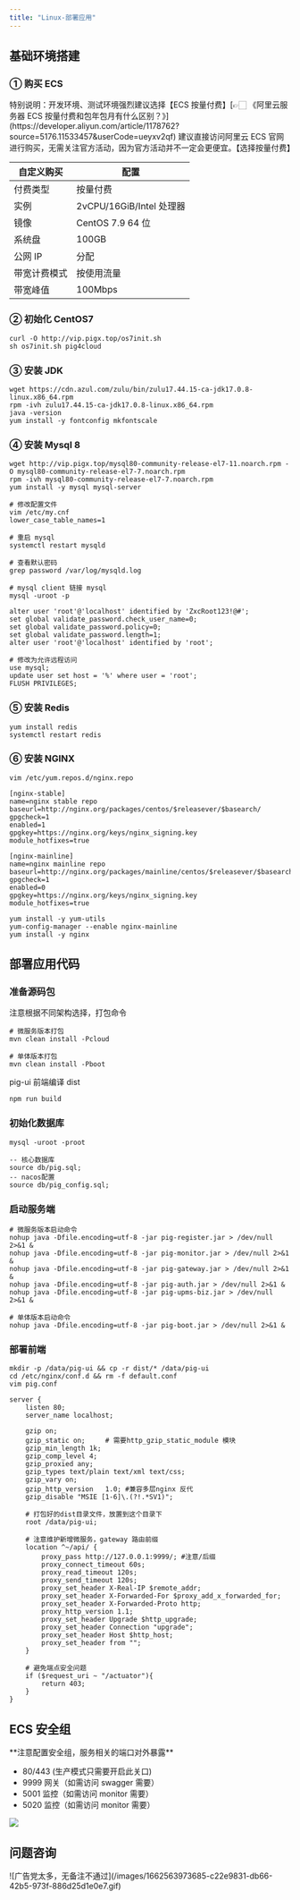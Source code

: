 ```yaml
---
title: "Linux-部署应用"
---
```


## 基础环境搭建
### ① 购买 ECS

<Note>
特别说明：开发环境、测试环境强烈建议选择【ECS 按量付费】[👉🏻 《阿里云服务器 ECS 按量付费和包年包月有什么区别？》](https://developer.aliyun.com/article/1178762?source=5176.11533457&userCode=ueyxv2qf)
</Note>

<Card title="阿里云 ECS 购买" icon="link" href="https://www.aliyun.com/product/ecs?source=5176.11533457&userCode=ueyxv2qf">
建议直接访问阿里云 ECS 官网进行购买，无需关注官方活动，因为官方活动并不一定会更便宜。【选择按量付费】
</Card>

| 自定义购买 | 配置 |
| --- | --- |
| 付费类型 | 按量付费 |
| 实例 | 2vCPU/16GiB/Intel 处理器 |
| 镜像 | CentOS 7.9 64 位 |
| 系统盘 | 100GB |
| 公网 IP | 分配 |
| 带宽计费模式 | 按使用流量 |
| 带宽峰值 | 100Mbps |

### ② 初始化 CentOS7

```shell
curl -O http://vip.pigx.top/os7init.sh 
sh os7init.sh pig4cloud
```

### ③ 安装 JDK

```shell
wget https://cdn.azul.com/zulu/bin/zulu17.44.15-ca-jdk17.0.8-linux.x86_64.rpm
rpm -ivh zulu17.44.15-ca-jdk17.0.8-linux.x86_64.rpm
java -version
yum install -y fontconfig mkfontscale
```

### ④ 安装 Mysql 8

```shell
wget http://vip.pigx.top/mysql80-community-release-el7-11.noarch.rpm -O mysql80-community-release-el7-7.noarch.rpm
rpm -ivh mysql80-community-release-el7-7.noarch.rpm
yum install -y mysql mysql-server

# 修改配置文件
vim /etc/my.cnf
lower_case_table_names=1

# 重启 mysql
systemctl restart mysqld

# 查看默认密码
grep password /var/log/mysqld.log

# mysql client 链接 mysql
mysql -uroot -p

alter user 'root'@'localhost' identified by 'ZxcRoot123!@#';
set global validate_password.check_user_name=0;
set global validate_password.policy=0;
set global validate_password.length=1;
alter user 'root'@'localhost' identified by 'root';

# 修改为允许远程访问
use mysql;
update user set host = '%' where user = 'root';
FLUSH PRIVILEGES;
```

### ⑤ 安装 Redis
```shell
yum install redis
systemctl restart redis
```

### ⑥ 安装 NGINX

```shell
vim /etc/yum.repos.d/nginx.repo

[nginx-stable]
name=nginx stable repo
baseurl=http://nginx.org/packages/centos/$releasever/$basearch/
gpgcheck=1
enabled=1
gpgkey=https://nginx.org/keys/nginx_signing.key
module_hotfixes=true

[nginx-mainline]
name=nginx mainline repo
baseurl=http://nginx.org/packages/mainline/centos/$releasever/$basearch/
gpgcheck=1
enabled=0
gpgkey=https://nginx.org/keys/nginx_signing.key
module_hotfixes=true
```

```shell
yum install -y yum-utils
yum-config-manager --enable nginx-mainline
yum install -y nginx
```

## 部署应用代码

### 准备源码包

<Note>
注意根据不同架构选择，打包命令
</Note>

```shell
# 微服务版本打包
mvn clean install -Pcloud

# 单体版本打包
mvn clean install -Pboot
```

<Note>
pig-ui 前端编译 dist
</Note>

```shell
npm run build
```

### 初始化数据库

```shell
mysql -uroot -proot

-- 核心数据库
source db/pig.sql;
-- nacos配置
source db/pig_config.sql;
```

### 启动服务端

```shell
# 微服务版本启动命令
nohup java -Dfile.encoding=utf-8 -jar pig-register.jar > /dev/null 2>&1 &
nohup java -Dfile.encoding=utf-8 -jar pig-monitor.jar > /dev/null 2>&1 &
nohup java -Dfile.encoding=utf-8 -jar pig-gateway.jar > /dev/null 2>&1 &
nohup java -Dfile.encoding=utf-8 -jar pig-auth.jar > /dev/null 2>&1 &
nohup java -Dfile.encoding=utf-8 -jar pig-upms-biz.jar > /dev/null 2>&1 &

# 单体版本启动命令
nohup java -Dfile.encoding=utf-8 -jar pig-boot.jar > /dev/null 2>&1 &
```

### 部署前端

```shell
mkdir -p /data/pig-ui && cp -r dist/* /data/pig-ui
cd /etc/nginx/conf.d && rm -f default.conf
vim pig.conf
```

```nginx
server {
    listen 80;
    server_name localhost;

    gzip on;
    gzip_static on;     # 需要http_gzip_static_module 模块
    gzip_min_length 1k;
    gzip_comp_level 4;
    gzip_proxied any;
    gzip_types text/plain text/xml text/css;
    gzip_vary on;
    gzip_http_version   1.0; #兼容多层nginx 反代
    gzip_disable "MSIE [1-6]\.(?!.*SV1)";

    # 打包好的dist目录文件，放置到这个目录下
    root /data/pig-ui;
    
    # 注意维护新增微服务，gateway 路由前缀
    location ^~/api/ {
        proxy_pass http://127.0.0.1:9999/; #注意/后缀
        proxy_connect_timeout 60s;
        proxy_read_timeout 120s;
        proxy_send_timeout 120s;
        proxy_set_header X-Real-IP $remote_addr;
        proxy_set_header X-Forwarded-For $proxy_add_x_forwarded_for;
        proxy_set_header X-Forwarded-Proto http;
        proxy_http_version 1.1;
        proxy_set_header Upgrade $http_upgrade;
        proxy_set_header Connection "upgrade";
        proxy_set_header Host $http_host;
        proxy_set_header from "";
    }
    
    # 避免端点安全问题
    if ($request_uri ~ "/actuator"){
        return 403;
    }
}
```

## ECS 安全组

<Warning>
**注意配置安全组，服务相关的端口对外暴露**

- 80/443    (生产模式只需要开启此关口)
- 9999 网关（如需访问 swagger 需要）
- 5001 监控（如需访问 monitor 需要）
- 5020 监控（如需访问 monitor 需要）
</Warning>

![](/images/1600526129960-ccee8fcd-1db8-4597-a9ab-411b0ea84f67.png)

## 问题咨询

<Card title="加入社区" icon="link" href="#">
![广告党太多，无备注不通过](/images/1662563973685-c22e9831-db66-42b5-973f-886d25d1e0e7.gif)
</Card>

